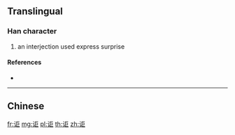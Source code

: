 {{character info/new}}
{{also|詎}}
==Translingual==

===Han character===
{{Han char|rn=149|rad=讠|as=04|sn=6|four=|canj=IVSS}}

# an interjection used express surprise

====References====
* {{Han ref|kx=1188.181|hdz=63945.020|uh=8BB5|ud=35765}}

----

==Chinese==
{{zh-see|詎}}

[[fr:讵]]
[[mg:讵]]
[[pl:讵]]
[[th:讵]]
[[zh:讵]]